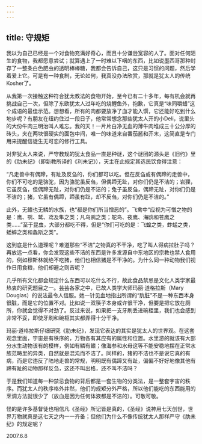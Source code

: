 ```yaml
---
---
---
```

title: 守规矩
---




我以为自己已经是一个对食物充满好奇心，而且十分谦逊宽容的人了。面对任何陌生的食物，我都愿意尝试；就算遇上了一时难以下咽的东西，比如说墨西哥那种封存了一整条白色肥虫的透明棒棒糖，我都会告诉自己，这只是习惯的问题，然后学着爱上它。可是有一种食制，无论如何，我真没办法欣赏，那就是犹太人的传统Kosher了。

从我第一次接触这种符合犹太教法的食物开始，至今已有二十多年，每有机会就再挑战自己一次，但除了东欧犹太人过年吃的烧鲤鱼外，抱歉，它真是“味同嚼蜡”这个成语的最佳示范。想想看，所有的肉都要放净了血才能入馔，它还能好吃到什么地步呢？有朋友在纽约住过一段日子，他常常想念那些犹太人开的小Deli，说里头的大份牛肉三明治叫人难忘。我的天！一片片白净无血的薄牛肉堆成三十公分厚的砖头，夹在两块很硬实的面包中间，唯一的味道来自番茄酱和芥末，这简直是专门用来提醒信徒生无可恋的修行工具。

对非犹太人来说，严守教规的犹太食品一直是种谜，这个谜团的源头是《旧约》里的《肋未纪》（即新教所译的《利未记》），天主在此规定其选民饮食得注意：

“凡走兽中有偶蹄，有趾及反刍的，你们都可以吃。但在反刍或有偶蹄的走兽中，你们不可吃的是骆驼，因为骆驼虽反刍，但偶蹄无趾，对你们仍是不洁的；岩狸，它虽反刍，但偶蹄无趾，对你们仍是不洁的；兔子虽反刍，偶蹄无趾，对你们仍是不洁的；猪，它虽有偶蹄，蹄虽有趾，却不反刍，对你们仍是不洁的。”

此外，无鳍也无鳞的水族，也“都是你们所当憎恶的”。飞禽中“应视为可憎之物的是：鹰、鹗、鹫、鸢及隼之类；凡乌鸦之类；鸵鸟、夜鹰、海鸥和苍鹰之类……”至于昆虫，大部分都吃不得，但是“你们可吃的是：飞蝗之类，蚱蜢之类，蟋蟀之类和螽斯之类”。

这到底是什么道理呢？难道那些“不洁”之物真的不干净，吃了叫人得病拉肚子吗？再放远一点看，你会发现这些不洁的东西是许多发源自中东地区的宗教也禁人食用的，例如穆斯林就绝不吃猪，他们也相信猪是不干净的。为什么同一种动物我们视作日用食粮，他们却避之则吉呢？

几乎所有文化都会规定什么东西可以吃什么不行，故此食品禁忌是文化人类学家最热衷的研究题目之一。芸芸各家之中，已故人类学大师玛丽·道格拉斯（Mary Douglas）的说法最令人信服。她一针见血地指出所谓的“肮脏”不是一种东西本身很脏，而是它的位置不对。比如说一双筷子本身或许很干净，但要是把它放在厕所，你就会觉得不对劲了。反过来说，如果把一支牙刷丢进碗柜里，我们也会感到非常不妥，即使牙刷和碗柜其实都弄得十分干净。

玛丽·道格拉斯仔细研究《肋未纪》，发现它表达的其实是犹太人的世界观。在这套观念里面，宇宙是有秩序的，万物各有其应有的属性和位置。水里游的就该有大部分水生动物该有的模样，例如有鳞有鳍；像海参和水母这等不能安稳地摆在正常水族范畴里的异类，自然就是混沌而不洁了。同样的，猪的不洁也不是说它真的有病，而是它违反了陆地走兽的常规，明明既有偶蹄又有趾，偏偏不好好地像其他有蹄有趾的动物那样反刍，这还不叫出格，还不叫不洁吗？

于是我们知道每一种禁忌食物的背后都是一套生物的分类法，是一整套宇宙的秩序。而犹太人的秩序格外井然，他们的规矩分外严格，所以他们能吃的东西能用的烹调方法就很少了（放血是因为任何体液都是不洁的）。可敬可敬。

怪的是许多基督徒也相信凡《圣经》所记皆是真的，《圣经》说神用七天创世，世界万物就真是这七天之内一一齐备；但他们为什么不像传统犹太人那样严守《肋未纪》的规定呢？





2007.6.8